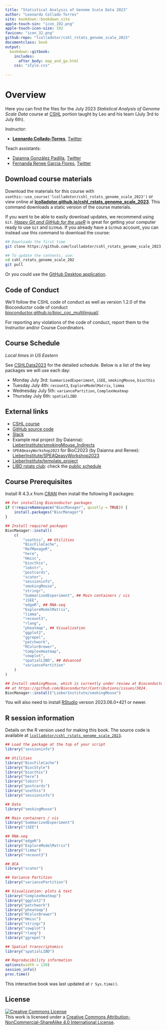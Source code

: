 ```yaml
---
title: "Statistical Analysis of Genome Scale Data 2023"
author: "Leonardo Collado-Torres"
site: bookdown::bookdown_site
apple-touch-sin: "icon_192.png"
apple-touch-icon-size: 192
favicon: "icon_32.png"
github-repo: "lcolladotor/cshl_rstats_genome_scale_2023"
documentclass: book
output:
  bookdown::gitbook:
    includes:
      after_body: map_and_ga.html
    css: "style.css"
    
---
```


# Overview {-}

Here you can find the files for the July 2023 _Statistical Analysis of Genome Scale Data_ course at [CSHL](https://meetings.cshl.edu/courses.aspx?course=C-DATA&year=23) portion taught by Leo and his team (July 3rd to July 6th).

Instructor:

* [**Leonardo Collado-Torres**](http://lcolladotor.github.io/), [Twitter](https://twitter.com/lcolladotor)

Teach assistants:

* [Daianna González Padilla](https://daianna21.github.io/), [Twitter](https://twitter.com/daianna_glez)
* [Fernanda Renee García Flores](https://reneegf.github.io/), [Twitter](https://twitter.com/SubmarineGene)

## Download course materials {-}

Download the materials for this course with `usethis::use_course('lcolladotor/cshl_rstats_genome_scale_2023')` or view online at [**lcolladotor.github.io/cshl_rstats_genome_scale_2023**](http://lcolladotor.github.io/cshl_rstats_genome_scale_2023). This command downloads a static version of the course materials. 

If you want to be able to easily download updates, we recommend using `Git`. [_Happy Git and GitHub for the useR_](https://happygitwithr.com/) is great for getting your computer ready to use `Git` and `GitHub`. If you already have a `GitHub` account, you can instead use this command to download the course:

```bash
## Downloado the first time
git clone https://github.com/lcolladotor/cshl_rstats_genome_scale_2023.git

## To update the contents, use:
cd cshl_rstats_genome_scale_202
git pull
```

Or you could use the [GitHub Desktop application](x-github-client://openRepo/https://github.com/lcolladotor/cshl_rstats_genome_scale_2023).

## Code of Conduct {-}

We'll follow the CSHL code of conduct as well as version 1.2.0 of the Bioconductor code of conduct [bioconductor.github.io/bioc_coc_multilingual/](https://bioconductor.github.io/bioc_coc_multilingual/). 

For reporting any violations of the code of conduct, report them to the Instructor and/or Course Coordinators.

## Course Schedule {-}

_Local times in US Eastern_

See [CSHLData2023](https://docs.google.com/document/d/1pdvZFjJBwRUpA_VJOAFu4z-0Eys6Wv2iRAh84T6_yF4/edit?usp=sharing) for the detailed schedule. Below is a list of the key packages we will use each day:

* Monday July 3rd: `SummarizedExperiment`, `iSEE`, `smokingMouse`, `biocthis`
* Tuesday July 4th: `recount3`, `ExploreModelMatrix`, `limma`
* Wednesday July 5th: `variancePartition`, `ComplexHeatmap`
* Thursday July 6th: `spatialLIBD`
  
## External links {-}

* [CSHL course](https://meetings.cshl.edu/courses.aspx?course=C-DATA&year=23)
* [GitHub source code](https://github.com/lcolladotor/cshl_rstats_genome_scale_2023)
* [Slack](https://cshldata-2023.slack.com)
* Example real project (by Daianna): [LieberInstitute/smokingMouse_Indirects](https://github.com/LieberInstitute/smokingMouse_Indirects)
* `SPEAQeasyWorkshop2023` for BioC2023 (by Daianna and Renee): [LieberInstitute/SPEAQeasyWorkshop2023](https://github.com/LieberInstitute/SPEAQeasyWorkshop2023)
* [LieberInstitute/template_project](https://github.com/LieberInstitute/template_project)
* [LIBD rstats club](http://research.libd.org/rstatsclub/): check the [public schedule](https://docs.google.com/spreadsheets/d/1is8dZSd0FZ9Qi1Zvq1uRhm-P1McnJRd_zxdAfCRoMfA/edit?usp=sharing)
  

## Course Prerequisites {-}

Install R 4.3.x from [CRAN](https://cran.r-project.org/) then install the following R packages:

```r
## For installing Bioconductor packages
if (!requireNamespace("BiocManager", quietly = TRUE)) {
    install.packages("BiocManager")
}

## Install required packages
BiocManager::install(
    c(
        "usethis", ## Utilities
        "BiocFileCache",
        "RefManageR",
        "here",
        "Hmisc",
        "biocthis",
        "lobstr",
        "postcards",
        "scater",
        "sessioninfo",
        "smokingMouse",
        "stringr",
        "SummarizedExperiment", ## Main containers / vis
        "iSEE",
        "edgeR", ## RNA-seq
        "ExploreModelMatrix",
        "limma",
        "recount3",
        "rlang",
        "pheatmap", ## Visualization
        "ggplot2",
        "ggrepel",
        "patchwork",
        "RColorBrewer",
        "ComplexHeatmap",
        "cowplot",
        "spatialLIBD", ## Advanced
        "variancePartition"
    )
)

## Install smokingMouse, which is currently under review at Bioconductor
## at https://github.com/Bioconductor/Contributions/issues/3024.
BiocManager::install("LieberInstitute/smokingMouse")
```

You will also need to install [RStudio](https://rstudio.com/products/rstudio/download/#download) version 2023.06.0+421 or newer.

## R session information {-}

Details on the R version used for making this book. The source code is available at [`lcolladotor/cshl_rstats_genome_scale_2023`](https://github.com/lcolladotor/cshl_rstats_genome_scale_2023).

```r
## Load the package at the top of your script
library("sessioninfo")

## Utilities
library("BiocFileCache")
library("BiocStyle")
library("biocthis")
library("here")
library("lobstr")
library("postcards")
library("usethis")
library("sessioninfo")

## Data
library("smokingMouse")

## Main containers / vis
library("SummarizedExperiment")
library("iSEE")

## RNA-seq
library("edgeR")
library("ExploreModelMatrix")
library("limma")
library("recount3")

## QCA
library("scater")

## Variance Partition
library("variancePartition")

## Visualization: plots & text
library("ComplexHeatmap")
library("ggplot2")
library("patchwork")
library("pheatmap")
library("RColorBrewer")
library("Hmisc")
library("stringr")
library("cowplot")
library("rlang")
library("ggrepel")

## Spatial transcriptomics
library("spatialLIBD")
```

```r
## Reproducibility information
options(width = 120)
session_info()
proc.time()
```

This interactive book was last updated at `r Sys.time()`.

## License  {-}

<a rel="license" href="http://creativecommons.org/licenses/by-nc-sa/4.0/"><img alt="Creative Commons License" style="border-width:0" src="https://i.creativecommons.org/l/by-nc-sa/4.0/88x31.png" /></a><br />This work is licensed under a <a rel="license" href="http://creativecommons.org/licenses/by-nc-sa/4.0/">Creative Commons Attribution-NonCommercial-ShareAlike 4.0 International License</a>.
